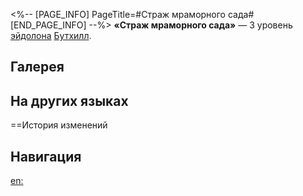 <%-- [PAGE_INFO]
PageTitle=#Страж мраморного сада#
[END_PAGE_INFO] --%>
{{Эйдолон Инфобокс
|Название         = Страж мраморного сада
|Изображение      = Эйдолон Страж мраморного сада.png
|Персонаж         = Бутхилл
|Уровень          = 3
|Длительность     = 
|Описание         = Уровень сверхспособности повышается на 2, максимальный уровень - 15. Уровень базовой атаки повышается на 1, максимальный уровень - 10.
|Свойство1        = 
|Масштабирование1 = 
}}
'''«Страж мраморного сада»''' — 3 уровень [[эйдолон]]а [[Бутхилл]].

==Галерея==
{{Галерея|position=left|captionalign=center
|Персонаж Бутхилл Эйдолон 3.png|Осколок Эйдолона
}}

==На других языках==
{{На других языках
|en   = Marble Orchard's Guard
|zhs  = 大理石果园守卫
|zht  = 大理石果園守衛
|ja   = {{Rubi|墓守|はかもり}}
|ko   = 대리석 과수원의 파수꾼
|es   = Guardia del jardín de mármol
|fr   = Gardien du verger de marbre
|ru   = Страж мраморного сада
|th   = Marble Orchard's Guard
|vi   = Người Bảo Vệ Vườn Cẩm Thạch
|de   = Wächter des marmornen Obstgartens
|id   = Marble Orchard's Guard
|pt   = Guarda do Jardim de Mármore
}}

==История изменений
{{История изменений|3.5}}

==Навигация==
{{Навык Навбокс|Бутхилл}}

[[en:]]